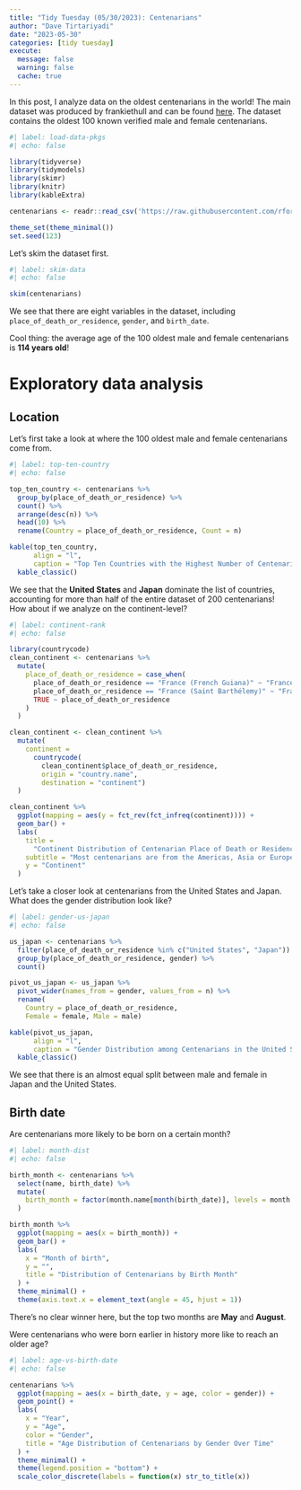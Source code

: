 ```yaml
---
title: "Tidy Tuesday (05/30/2023): Centenarians"
author: "Dave Tirtariyadi"
date: "2023-05-30"
categories: [tidy tuesday]
execute: 
  message: false
  warning: false
  cache: true
---
```


In this post, I analyze data on the oldest centenarians in the world! The main dataset was produced by frankiethull and can be found [here](https://github.com/rfordatascience/tidytuesday/tree/master/data/2023/2023-05-30). The dataset contains the oldest 100 known verified male and female centenarians.

```r
#| label: load-data-pkgs
#| echo: false

library(tidyverse)
library(tidymodels)
library(skimr)
library(knitr)
library(kableExtra)

centenarians <- readr::read_csv('https://raw.githubusercontent.com/rfordatascience/tidytuesday/master/data/2023/2023-05-30/centenarians.csv')

theme_set(theme_minimal())
set.seed(123)
```

Let's skim the dataset first.

```r
#| label: skim-data
#| echo: false

skim(centenarians)
```

We see that there are eight variables in the dataset, including `place_of_death_or_residence`, `gender`, and `birth_date`.

Cool thing: the average age of the 100 oldest male and female centenarians is **114 years old**!

# Exploratory data analysis

## Location

Let's first take a look at where the 100 oldest male and female centenarians come from.

```r
#| label: top-ten-country
#| echo: false

top_ten_country <- centenarians %>% 
  group_by(place_of_death_or_residence) %>% 
  count() %>% 
  arrange(desc(n)) %>% 
  head(10) %>% 
  rename(Country = place_of_death_or_residence, Count = n)

kable(top_ten_country,
      align = "l",
      caption = "Top Ten Countries with the Highest Number of Centenarians") %>% 
  kable_classic()
```

We see that the **United States** and **Japan** dominate the list of countries, accounting for more than half of the entire dataset of 200 centenarians! How about if we analyze on the continent-level?

```r
#| label: continent-rank
#| echo: false

library(countrycode)
clean_continent <- centenarians %>% 
  mutate(
    place_of_death_or_residence = case_when(
      place_of_death_or_residence == "France (French Guiana)" ~ "France",
      place_of_death_or_residence == "France (Saint Barthélemy)" ~ "France",
      TRUE ~ place_of_death_or_residence
    )
  )

clean_continent <- clean_continent %>% 
  mutate(
    continent = 
      countrycode(
        clean_continent$place_of_death_or_residence, 
        origin = "country.name", 
        destination = "continent")
  )

clean_continent %>% 
  ggplot(mapping = aes(y = fct_rev(fct_infreq(continent)))) + 
  geom_bar() +
  labs(
    title = 
      "Continent Distribution of Centenarian Place of Death or Residence",
    subtitle = "Most centenarians are from the Americas, Asia or Europe",
    y = "Continent"
  )
```

Let's take a closer look at centenarians from the United States and Japan. What does the gender distribution look like?

```r
#| label: gender-us-japan
#| echo: false

us_japan <- centenarians %>% 
  filter(place_of_death_or_residence %in% c("United States", "Japan")) %>% 
  group_by(place_of_death_or_residence, gender) %>% 
  count()

pivot_us_japan <- us_japan %>%
  pivot_wider(names_from = gender, values_from = n) %>% 
  rename(
    Country = place_of_death_or_residence, 
    Female = female, Male = male)

kable(pivot_us_japan,
      align = "l",
      caption = "Gender Distribution among Centenarians in the United States and Japan") %>% 
  kable_classic()
```

We see that there is an almost equal split between male and female in Japan and the United States. 

## Birth date

Are centenarians more likely to be born on a certain month?

```r
#| label: month-dist
#| echo: false

birth_month <- centenarians %>% 
  select(name, birth_date) %>% 
  mutate(
    birth_month = factor(month.name[month(birth_date)], levels = month.name)
  )

birth_month %>% 
  ggplot(mapping = aes(x = birth_month)) +
  geom_bar() +
  labs(
    x = "Month of birth",
    y = "",
    title = "Distribution of Centenarians by Birth Month"
  ) +
  theme_minimal() +
  theme(axis.text.x = element_text(angle = 45, hjust = 1))
```

There's no clear winner here, but the top two months are **May** and **August**.

Were centenarians who were born earlier in history more like to reach an older age?

```r
#| label: age-vs-birth-date
#| echo: false

centenarians %>%
  ggplot(mapping = aes(x = birth_date, y = age, color = gender)) +
  geom_point() +
  labs(
    x = "Year",
    y = "Age",
    color = "Gender",
    title = "Age Distribution of Centenarians by Gender Over Time"
  ) +
  theme_minimal() +
  theme(legend.position = "bottom") +
  scale_color_discrete(labels = function(x) str_to_title(x))
```
